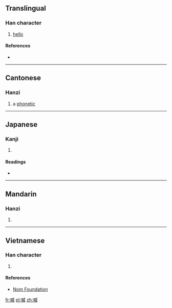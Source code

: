 ==Translingual==

===Han character===
{{Han char|rn=30|rad=口|as=09|sn=12|four=|canj=口戈竹女 (RIHV)|ids=⿰[[口]][[威]]}}

# [[hello]]

====References====
* {{Han ref|kx=0201.121|dkj=04023|hdz=10652.010|uh=55B4|ud=21940}}

----

==Cantonese==

===Hanzi===
{{yue-hanzi|jyut=[[wai1]], [[wi1]]|y=wai1, wi1}}

# a [[phonetic]]

----

==Japanese==

===Kanji===
{{ja-kanji|grade=|rs=口09}}

# {{defn|lang=ja|sort=口09}}

====Readings====
* {{ja-readings|on=[[い]] (i)|kun=}}

----

==Mandarin==

===Hanzi===
{{cmn-hanzi|pin=[[wēi]] ([[wei1]])|wg=wei<sup>1</sup>}}

# {{defn|lang=cmn|sort=口09}}

----

==Vietnamese==

===Han character===
{{vi-hantu|[[oái]], [[oe]]|rs=口09}}

# {{defn|lang=vi|sort=口09}}

====References====
*[http://nomfoundation.org/common/nom_details.php?codepoint=55b4 Nom Foundation]

[[fr:喴]]
[[pl:喴]]
[[zh:喴]]
